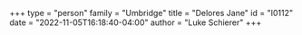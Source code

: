 +++
type = "person"
family = "Umbridge"
title = "Delores Jane"
id = "I0112"
date = "2022-11-05T16:18:40-04:00"
author = "Luke Schierer"
+++
